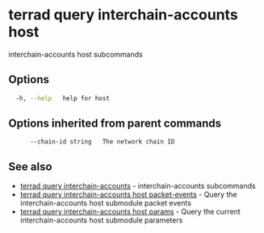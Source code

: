 # terrad query interchain-accounts host

interchain-accounts host subcommands

## Options

```sh Terrad
  -h, --help   help for host
```

## Options inherited from parent commands

```
      --chain-id string   The network chain ID
```

## See also

* [terrad query interchain-accounts](terrad_query_interchain-accounts.mdx)	 - interchain-accounts subcommands
* [terrad query interchain-accounts host packet-events](terrad_query_interchain-accounts_host_packet-events.mdx)	 - Query the interchain-accounts host submodule packet events
* [terrad query interchain-accounts host params](terrad_query_interchain-accounts_host_params.mdx)	 - Query the current interchain-accounts host submodule parameters


